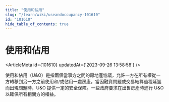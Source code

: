 ```yaml
---
title: "使用和佔用"
slug: "/learn/wiki/useandoccupancy-101610"
id: "101610"
hide_table_of_contents: true
---
```



# 使用和佔用

<ArticleMeta id={101610} updatedAt={'2023-09-26 13:58:58'} />
<div className='border-solid border-b border-t-0 my-4 border-[var(--ifm-color-gray-300)]' />

使用和佔用（U&O）是指兩個當事方之間的房地產協議，允許一方在所有權從一方轉移到另一方之前使用和/或佔用一處房產。當因融資問題或交易結算過程延遲而出現問題時，U&O 提供一定的安全保障。一些政府要求在出售房產時進行 U&O 以確保所有相關方的權益。
